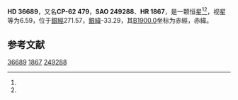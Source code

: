 {{Starbox begin
| name = HD 36689
}}
{{Starbox observe
| epoch = [[J2000.0|J2000.0]]
| constell = {{星座名待查}}<ref name=SIMBAD>{{cite web
 | url=http://simbad.u-strasbg.fr/simbad/sim-id?Ident=HR+1867
 | title=Pulsating variable Star
 | publisher=Centre de Données astronomiques de Strasbourg
 | work=SIMBAD
 | accessdate=2012-07-13
 | archive-date=2016-03-18
 | archive-url=https://web.archive.org/web/20160318084040/http://simbad.u-strasbg.fr/simbad/sim-id?Ident=HR+1867
 | dead-url=no
 }}</ref><ref name=DATA>{{cite web
 | url=http://vizier.u-strasbg.fr/viz-bin/VizieR-5?-out.add=.&-source=5050&-corr=PK=HR&-out.max=9999&HR=1867
 | title=VizieR Detailed Page
 | accessdate=2012-07-13
 | archive-date=2016-03-05
 | archive-url=https://web.archive.org/web/20160305003836/http://vizier.u-strasbg.fr/viz-bin/VizieR-5?-out.add=.&-source=5050&-corr=PK=HR&-out.max=9999&HR=1867
 | dead-url=no
 }}</ref>
| 星官 = 
| ra = {{RA|5|29|17.4}}<ref name=SIMBAD /><ref name=DATA />
| dec = {{DEC|-62|18|52}}<ref name=SIMBAD /><ref name=DATA />
| appmag_v = 6.59<ref name=SIMBAD /><ref name=DATA />
}}
{{Starbox character
| class = K4-5III<ref name=SIMBAD /><ref name=DATA />
| b-v = 1.53<ref name=SIMBAD /><ref name=DATA />
| u-b = 1.85<ref name=SIMBAD /><ref name=DATA />
| r-i = <ref name=SIMBAD /><ref name=DATA />
| variable = 
}}
{{Starbox astrometry
| radial_v = 1.85
| prop_mo_ra = 14
| parallax = 
| p_error = 
}}
{{Starbox catalog
| names =CP-62 479，[[SAO星表|SAO]] 249288，[[HD星表|HD]] 36689，[[HR星表|HR]] 1867}}
{{Starbox reference |Simbad=HR+1867}}
{{Starbox end}}

'''HD 36689'''，又名'''CP-62 479'''，'''SAO 249288'''、'''HR 1867'''，是一颗恒星<ref name=SIMBAD /><ref name=DATA />，视星等为6.59，位于[[銀道座標系|銀經]]271.57，[[銀道座標系|銀緯]]-33.29，其[[B1900.0|B1900.0]]坐标为赤經{{RA|5|28|22.6}}，赤緯{{DEC|-62|-33.29|21}}。

== 参考文献 ==
{{reflist}}

{{star-stub}}

[[Category:HD和HDE天體|36689]]
[[Category:HR天體|1867]]
[[Category:SAO天體|249288]]
